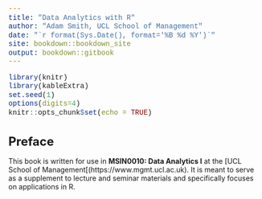 ```yaml
--- 
title: "Data Analytics with R"
author: "Adam Smith, UCL School of Management"
date: "`r format(Sys.Date(), format='%B %d %Y')`"
site: bookdown::bookdown_site
output: bookdown::gitbook
---
```


<style type="text/css">
h1 { /* Header 1 */
  font-size: 24px;
}
h2 { /* Header 2 */
  font-size: 20px;
}
title {
  font-size: 30px;
  line-height: 1.5;
}
author {
  font-size: 22px;
  line-height: 0.75;
}
code{
  font-size: 14px;
  font-family: courier;
}
blockquote{
  font-size: 12px;
  line-height:1.75;
}
</style>

```r
library(knitr)
library(kableExtra)
set.seed(1)
options(digits=4)
knitr::opts_chunk$set(echo = TRUE)
```

# Preface {-}

This book is written for use in **MSIN0010: Data Analytics I** at the [UCL School of Management[(https://www.mgmt.ucl.ac.uk). It is meant to serve as a supplement to lecture and seminar materials and specifically focuses on applications in R.